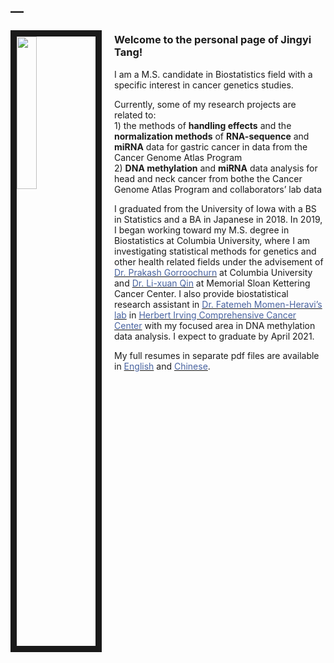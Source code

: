---
---

<link rel="stylesheet" href="styles.css" type="text/css">

<img src="./images/me_happy.jpeg" style="width:25%; border:10px solid; margin-right: 20px" align="left">

### __Welcome to the personal page of Jingyi Tang!__

I am a M.S. candidate in Biostatistics field with a specific interest in cancer genetics studies.   

Currently, some of my research projects are related to:  
1) the methods of **handling effects** and the **normalization methods** of **RNA-sequence** and **miRNA** data for gastric cancer in data from the Cancer Genome Atlas Program  
2) **DNA methylation** and **miRNA** data analysis for head and neck cancer from bothe the Cancer Genome Atlas Program and collaborators' lab data

I graduated from the University of Iowa with a BS in Statistics and a BA in Japanese in 2018. In 2019, I began working toward my M.S. degree in Biostatistics at Columbia University, where I am investigating statistical methods for genetics and other health related fields under the advisement of [<span style = "color:#4863A0">Dr. Prakash Gorroochurn</span>](https://www.publichealth.columbia.edu/people/our-faculty/pg2113) at Columbia University and [<span style = "color:#4863A0">Dr. Li-xuan Qin</span>](https://www.mskcc.org/profile/li-xuan-qin) at Memorial Sloan Kettering Cancer Center. I also provide biostatistical research assistant in [<span style = "color:#4863A0">Dr. Fatemeh Momen-Heravi's lab</span>](http://www.heravilab.com/) in [<span style = "color:#4863A0">Herbert Irving Comprehensive Cancer Center</span>](https://cancer.columbia.edu/) with my focused area in DNA methylation data analysis. I expect to graduate by April 2021.

My full resumes in separate pdf files are available in [<span style = "color:#4863A0">English</span>](files/Stats_Jingyi_Tang_resume.pdf) and [<span style = "color:#4863A0">Chinese</span>](files/统计-唐静怡-tangjingyi1995@163.com.pdf).